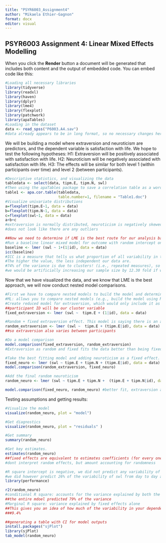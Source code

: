```yaml
---
title: "PSYR6003_Assignment4"
author: "Mikaela Ethier-Gagnon"
format: docx
editor: visual
---
```


## PSYR6003 Assignment 4: Linear Mixed Effects Modelling

When you click the **Render** button a document will be generated that includes both content and the output of embedded code. You can embed code like this:

```r
#Loading all necessary libraries 
library(tidyverse)
library(readxl)
library(haven)
library(dplyr)
library(lme4)
library(flexplot)
library(patchwork)
library(apaTables)
#Loading in the dataset
data <- read_spss("P6003.A4.sav")
#data already appears to be in long format, so no necessary changes here.
```

We will be building a model where extraversion and neuroticism are predictors, and the dependent variable is satisfaction with life. We hope to test the following hypotheses: H1: Extraversion will be positively associated with satisfaction with life. H2: Neuroticism will be negatively associated with satisfaction with life. H3: The effects will be similar for both level 1 (within participants over time) and level 2 (between participants).

```r
#Descriptive statistics, and visualizing the data
tabledata <- select(data, tipm.E, tipm.N, swl)
#Then using the apaTables package to save a correlation table as a word document  
table1 <- apa.cor.table(tabledata, 
                        table.number=1, filename = "Table1.doc")
#Visualize univariate distributions
a=flexplot(tipm.E~1, data = data)
b=flexplot(tipm.N~1, data = data)
c=flexplot(swl~1, data = data)
a+b+c
#extraversion is normally distributed, neuroticism is negatively skewed, life satisfaction appears positively skewed 
#does not look like there are any outliers

##Now we need to determine if LME is the best route for our analysis based on the ICC
#Run a baseline linear mixed model for outcome with random intercept only using lme4 package without any predictors
baseline <- lmer (swl ~ 1+(1|id), data = data)
icc(baseline)
#ICC is a measure that tells us what proportion of all variability in the model is due to the cluster effects.
#The higher the value, the less independent our data are.
#74% of the variance is due to clusters! (i.e., repeated measures), so running a mixed model is the best approach here
#we would be artificially increasing our sample size by 12.30 fold if we ran a normal model
```

Now that we have visualized the data, and we know that LME is the best approach, we will now conduct nested model comparisons.

```r
#First we have to compare nested models to build the model and determine random vs. fixed slopes 
#ML: allows you to compare nested models (e.g., build the model using ML)
#Create reduced model for extraversion, which would only include it as fixed.
##participant ID will be our cluster variable
fixed_extraversion <- lmer (swl ~  tipm.E + (1|id), data = data)

#Random + fixed extraversion effect. This model is saying there is an average effect of extraversion on SWL, but that changes across participants.
random_extraversion <- lmer (swl ~  tipm.E + (tipm.E|id), data = data)
##so extraversion also varies between participants 

#Do a model comparison
model.comparison(fixed_extraversion, random_extraversion)
#Extraversion as random and fixed fits the data better than being fixed alone  

#Take the best fitting model and adding neuroticism as a fixed effect. 
fixed_neuro <- lmer (swl ~ tipm.E + tipm.N + (tipm.E|id), data = data)
model.comparison(random_extraversion, fixed_neuro) 

#Add the final random neuroticism
random_neuro <- lmer (swl ~ tipm.E + tipm.N +  (tipm.E + tipm.N|id), data = data)

model.comparison(fixed_neuro, random_neuro) #better fit, extraversion and neuroticism are both random and fixed variables. So, our final model is random_neuro as this best fits our data. 

```

Testing assumptions and getting results:

```r
#Visualize the model 
visualize(random_neuro, plot = "model")

#Get diagnostics
visualize(random_neuro, plot = "residuals" )

#Get summary
summary(random_neuro)

#Get key estimates.
estimates(random_neuro)
##fixed effects are equivalent to estimates coefficients (for every one unit in predictor)
#dont interpret random effects, but amount accounting for randomness

#R square intercept is negative, we did not predict any variability of swl around the overall mean of swl for all participants.
#we did however predict 26% of the variability of swl from day to day around the average for each participant. 
library(performance)

r2(random_neuro) 
#conditional R square: accounts for the variance explained by both the fixed effects and the random effects 
##the entire mdoel predicted 79% of the variance
#Marginal R square: variance explained by fixed effects alone 
##This gives you an idea of how much of the variability in your dependent variable can be accounted for by the predictors that are consistent across the groups or clusters in your data
###9.4%

##generating a table with CI for model outputs 
install.packages("sjPlot")
library(sjPlot)
tab_model(random_neuro)

```
